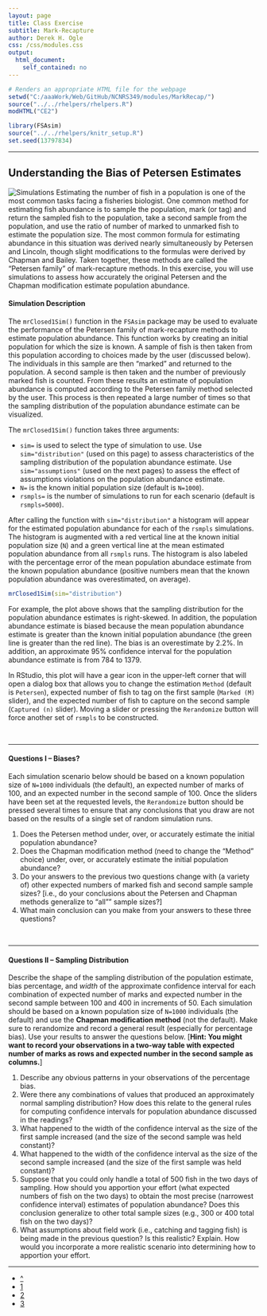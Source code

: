 ```yaml
---
layout: page
title: Class Exercise
subtitle: Mark-Recapture
author: Derek H. Ogle
css: /css/modules.css
output:
  html_document:
    self_contained: no
---
```


```r
# Renders an appropriate HTML file for the webpage
setwd("C:/aaaWork/Web/GitHub/NCNRS349/modules/MarkRecap/")
source("../../rhelpers/rhelpers.R")
modHTML("CE2")
```

```r
library(FSAsim)
source("../../rhelpers/knitr_setup.R")
set.seed(13797834)
```

----

## Understanding the Bias of Petersen Estimates
<img src="http://derekogle.com/NCNRS349/img/computer-1.jpg" alt="Simulations" class="img-right">
Estimating the number of fish in a population is one of the most common tasks facing a fisheries biologist.  One common method for estimating fish abundance is to sample the population, mark (or tag) and return the sampled fish to the population, take a second sample from the population, and use the ratio of number of marked to unmarked fish to estimate the population size.  The most common formula for estimating abundance in this situation was derived nearly simultaneously by Petersen and Lincoln, though slight modifications to the formulas were derived by Chapman and Bailey.  Taken together, these methods are called the "Petersen family" of mark-recapture methods.  In this exercise, you will use simulations to assess how accurately the original Petersen and the Chapman modification estimate population abundance.

#### Simulation Description

The `mrClosed1Sim()` function in the `FSAsim` package may be used to evaluate the performance of the Petersen family of mark-recapture methods to estimate population abundance.  This function works by creating an initial population for which the size is known.  A sample of fish is then taken from this population according to choices made by the user (discussed below).  The individuals in this sample are then "marked" and returned to the population.  A second sample is then taken and the number of previously marked fish is counted.  From these results an estimate of population abundance is computed according to the Petersen family method selected by the user.  This process is then repeated a large number of times so that the sampling distribution of the population abundance estimate can be visualized.

The `mrClosed1Sim()` function takes three arguments:

* `sim=` is used to select the type of simulation to use.  Use `sim="distribution"` (used on this page) to assess characteristics of the sampling distribution of the population abundance estimate.  Use `sim="assumptions"` (used on the next pages) to assess the effect of assumptions violations on the population abundance estimate.
* `N=` is the known initial population size (default is `N=1000`).
* `rsmpls=` is the number of simulations to run for each scenario (default is `rsmpls=5000`).

After calling the function with `sim="distribution"` a histogram will appear for the estimated population abundance for each of the `rsmpls` simulations.  The histogram is augmented with a red vertical line at the known initial population size (`N`) and a green vertical line at the mean estimated population abundance from all `rsmpls` runs.  The histogram is also labeled with the percentage error of the mean population abundace estimate from the known population abundance (positive numbers mean that the known population abundance was overestimated, on average).

```r
mrClosed1Sim(sim="distribution")
```

For example, the plot above shows that the sampling distribution for the population abundance estimates is right-skewed.  In addition, the population abundance estimate is biased because the mean population abundance estimate is greater than the known initial population abundance (the green line is greater than the red line).  The bias is an overestimate by 2.2%.  In addition, an approximate 95% confidence interval for the population abundance estimate is from 784 to 1379.

In RStudio, this plot will have a gear icon in the upper-left corner that will open a dialog box that allows you to change the estimation `Method` (default is `Petersen`), expected number of fish to tag on the first sample (`Marked (M)` slider), and the expected number of fish to capture on the second sample (`Captured (n)` slider).  Moving a slider or pressing the `Rerandomize` button will force another set of `rsmpls` to be constructed.

\ 

----

#### Questions I -- Biases?

Each simulation scenario below should be based on a known population size of `N=1000` individuals (the default), an expected number of marks of 100, and an expected number in the second sample of 100.  Once the sliders have been set at the requested levels, the `Rerandomize` button should be pressed several times to ensure that any conclusions that you draw are not based on the results of a single set of random simulation runs.

1. Does the Petersen method under, over, or accurately estimate the initial population abundance?
1. Does the Chapman modification method (need to change the "Method" choice) under, over, or accurately estimate the initial population abundance?
1. Do your answers to the previous two questions change with (a variety of) other expected numbers of marked fish and second sample sample sizes? [i.e., do your conclusions about the Petersen and Chapman methods generalize to "all"" sample sizes?]
1. What main conclusion can you make from your answers to these three questions?

\ 

----

#### Questions II -- Sampling Distribution

Describe the shape of the sampling distribution of the population estimate, bias percentage, and *width* of the approximate confidence interval for each combination of expected number of marks and expected number in the second sample between 100 and 400 in increments of 50.  Each simulation should be based on a known population size of `N=1000` individuals (the default) and use the **Chapman modification method** (not the default).  Make sure to rerandomize and record a general result (especially for percentage bias).  Use your results to answer the questions below.  [**Hint: You might want to record your observations in a two-way table with expected number of marks as rows and expected number in the second sample as columns.**]

1. Describe any obvious patterns in your observations of the percentage bias.
1. Were there any combinations of values that produced an approximately normal sampling distribution?  How does this relate to the general rules for computing confidence intervals for population abundance discussed in the readings?
1. What happened to the width of the confidence interval as the size of the first sample increased (and the size of the second sample was held constant)?
1. What happened to the width of the confidence interval as the size of the second sample increased (and the size of the first sample was held constant)?
1. Suppose that you could only handle a total of 500 fish in the two days of sampling.  How should you apportion your effort (what expected numbers of fish on the two days) to obtain the most precise (narrowest confidence interval) estimates of population abundance?  Does this conclusion generalize to other total sample sizes (e.g., 300 or 400 total fish on the two days)?
1. What assumptions about field work (i.e., catching and tagging fish) is being made in the previous question?  Is this realistic?  Explain.  How would you incorporate a more realistic scenario into determining how to apportion your effort.

----

<div class="text-center">
<ul class="pagination pagination-lg">
  <li><a href="../../index.html">^</a></li>
  <li class="active"><a href="#">1</a></li>
  <li><a href="CE2b.html">2</a></li>
  <li><a href="CE2c.html">3</a></li>
</ul>
